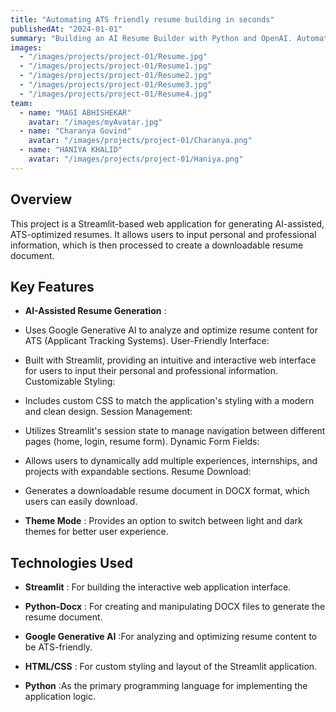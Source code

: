 ```yaml
---
title: "Automating ATS friendly resume building in seconds"
publishedAt: "2024-01-01"
summary: "Building an AI Resume Builder with Python and OpenAI. Automate the process of creating ATS-friendly resumes in seconds."
images:
  - "/images/projects/project-01/Resume.jpg"
  - "/images/projects/project-01/Resume1.jpg"
  - "/images/projects/project-01/Resume2.jpg"
  - "/images/projects/project-01/Resume3.jpg"
  - "/images/projects/project-01/Resume4.jpg"
team:
  - name: "MAGI ABHISHEKAR"
    avatar: "/images/myAvatar.jpg"
  - name: "Charanya Govind"
    avatar: "/images/projects/project-01/Charanya.png"
  - name: "HANIYA KHALID"
    avatar: "/images/projects/project-01/Haniya.png"
---
```


## Overview

This project is a Streamlit-based web application for generating AI-assisted, ATS-optimized resumes. It allows users to input personal and professional information, which is then processed to create a downloadable resume document.
## Key Features

- **AI-Assisted Resume Generation** :

- Uses Google Generative AI to analyze and optimize resume content for ATS (Applicant Tracking Systems).
User-Friendly Interface:

- Built with Streamlit, providing an intuitive and interactive web interface for users to input their personal and professional information.
Customizable Styling:

- Includes custom CSS to match the application's styling with a modern and clean design.
Session Management:

- Utilizes Streamlit's session state to manage navigation between different pages (home, login, resume form).
Dynamic Form Fields:

- Allows users to dynamically add multiple experiences, internships, and projects with expandable sections.
Resume Download:

- Generates a downloadable resume document in DOCX format, which users can easily download.

- **Theme Mode** : Provides an option to switch between light and dark themes for better user experience.

## Technologies Used

- **Streamlit** : For building the interactive web application interface.

- **Python-Docx** : For creating and manipulating DOCX files to generate the resume document.

- **Google Generative AI** :For analyzing and optimizing resume content to be ATS-friendly.

- **HTML/CSS** : For custom styling and layout of the Streamlit application.

- **Python** :As the primary programming language for implementing the application logic.